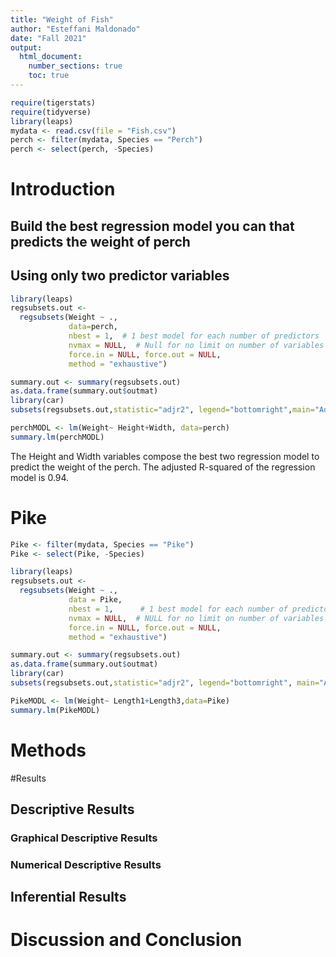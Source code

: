 ```yaml
---
title: "Weight of Fish"
author: "Esteffani Maldonado"
date: "Fall 2021"
output: 
  html_document:
    number_sections: true
    toc: true
---
```



```r
require(tigerstats)
require(tidyverse)
library(leaps)
mydata <- read.csv(file = "Fish.csv")
perch <- filter(mydata, Species == "Perch")
perch <- select(perch, -Species)
```

# Introduction

<!--In this section you explain what you are trying to show.  Where did the data come from?  What is the research or other question you are trying to answer?!-->

## Build the best regression model you can that predicts the weight of perch
## Using only two predictor variables  

```r
library(leaps)
regsubsets.out <- 
  regsubsets(Weight ~ .,
             data=perch, 
             nbest = 1,  # 1 best model for each number of predictors  
             nvmax = NULL,  # Null for no limit on number of variables
             force.in = NULL, force.out = NULL,
             method = "exhaustive")

summary.out <- summary(regsubsets.out)
as.data.frame(summary.out$outmat)
library(car)
subsets(regsubsets.out,statistic="adjr2", legend="bottomright",main="Adjusted R^2")
```

```r
perchMODL <- lm(Weight~ Height+Width, data=perch)
summary.lm(perchMODL)
```
  
The Height and Width variables compose the best two regression model to predict the weight of the perch. The adjusted R-squared of the regression model is 0.94. 
  
# Pike

```r
Pike <- filter(mydata, Species == "Pike")
Pike <- select(Pike, -Species)
```

```r
library(leaps)
regsubsets.out <- 
  regsubsets(Weight ~ .,
             data = Pike,
             nbest = 1,      # 1 best model for each number of predictors
             nvmax = NULL,  # NULL for no limit on number of variables
             force.in = NULL, force.out = NULL, 
             method = "exhaustive")

summary.out <- summary(regsubsets.out)
as.data.frame(summary.out$outmat)
library(car)
subsets(regsubsets.out,statistic="adjr2", legend="bottomright", main="Adjusted R^2")
```


```r
PikeMODL <- lm(Weight~ Length1+Length3,data=Pike)
summary.lm(PikeMODL)
```



# Methods

<!--Decide on your methods:  use "variable analysis" or other appropriate descriptors.  Make sure to choose at least one graphical method and at least one numerical method.!-->

#Results

<!--Divide this section into two sub-sections:  One for your descriptive  results and one for your inferential results.!-->

## Descriptive Results

### Graphical Descriptive Results

<!--Graphical results here.  Make sure to show your code.  Provide appropriate labels for axes, giving units if possible, and provide a good title for the graph, too.  Use the graphical results to describe the patterns if any that exist in the data as focused toward the research question!-->

### Numerical Descriptive Results

<!--Numerical results go here. Use the numerical results to describe the patterns if any that exist in the data as focused toward the research question!-->

## Inferential Results

<!--State hypothesis clearly.  Make sure your discussion of the inferential test covers all the aspects that the test output produces, such as test statistic, p-value etc.  Make a decision about the null hypothesis, explain the assumptions on which the selected test/procedure was based, and why the chosen procedure satisfys the assumptions and is appropriate to answer the research question!-->


# Discussion and Conclusion

<!--Discussion and conclusion here.  If you found a relationship be sure to consider whether the relationship occurs because one of the variavbles causes the other, or whether they perhasps are related for some other reason.  Watch the chapter 6 videos from the GeorgeTown videos collection.!-->
